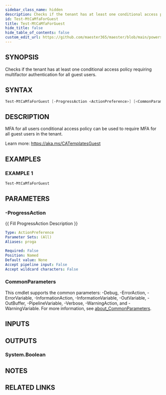 ```yaml
---
sidebar_class_name: hidden
description: Checks if the tenant has at least one conditional access policy requiring multifactor authentication for all guest users.
id: Test-MtCaMfaForGuest
title: Test-MtCaMfaForGuest
hide_title: false
hide_table_of_contents: false
custom_edit_url: https://github.com/maester365/maester/blob/main/powershell/public/Test-MtCaMfaForGuest.ps1
---
```


## SYNOPSIS

Checks if the tenant has at least one conditional access policy requiring multifactor authentication for all guest users.

## SYNTAX

```powershell
Test-MtCaMfaForGuest [-ProgressAction <ActionPreference>] [<CommonParameters>]
```

## DESCRIPTION

MFA for all users conditional access policy can be used to require MFA for all guest users in the tenant.

Learn more:
https://aka.ms/CATemplatesGuest

## EXAMPLES

### EXAMPLE 1

```powershell
Test-MtCaMfaForGuest
```

## PARAMETERS

### -ProgressAction

\{\{ Fill ProgressAction Description \}\}

```yaml
Type: ActionPreference
Parameter Sets: (All)
Aliases: proga

Required: False
Position: Named
Default value: None
Accept pipeline input: False
Accept wildcard characters: False
```

### CommonParameters

This cmdlet supports the common parameters: -Debug, -ErrorAction, -ErrorVariable, -InformationAction, -InformationVariable, -OutVariable, -OutBuffer, -PipelineVariable, -Verbose, -WarningAction, and -WarningVariable. For more information, see [about_CommonParameters](http://go.microsoft.com/fwlink/?LinkID=113216).

## INPUTS

## OUTPUTS

### System.Boolean

## NOTES

## RELATED LINKS
